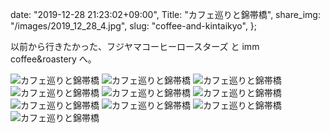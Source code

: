   date: "2019-12-28 21:23:02+09:00",
  Title: "カフェ巡りと錦帯橋",
  share_img: "/images/2019_12_28_4.jpg",
  slug: "coffee-and-kintaikyo",
};

以前から行きたかった、フジヤマコーヒーロースターズ と imm coffee&roastery へ。

![カフェ巡りと錦帯橋](/images/2019_12_28_1.jpg)
![カフェ巡りと錦帯橋](/images/2019_12_28_2.jpg)
![カフェ巡りと錦帯橋](/images/2019_12_28_3.jpg)
![カフェ巡りと錦帯橋](/images/2019_12_28_4.jpg)
![カフェ巡りと錦帯橋](/images/2019_12_28_5.jpg)
![カフェ巡りと錦帯橋](/images/2019_12_28_6.jpg)
![カフェ巡りと錦帯橋](/images/2019_12_28_7.jpg)
![カフェ巡りと錦帯橋](/images/2019_12_28_8.jpg)
![カフェ巡りと錦帯橋](/images/2019_12_28_9.jpg)
![カフェ巡りと錦帯橋](/images/2019_12_28_10.jpg)
